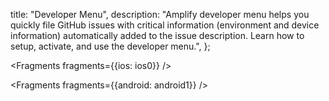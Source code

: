   title: "Developer Menu",
  description: "Amplify developer menu helps you quickly file GitHub issues with critical information (environment and device information) automatically added to the issue description. Learn how to setup, activate, and use the developer menu.",
};


<Fragments fragments={{ios: ios0}} />


<Fragments fragments={{android: android1}} />